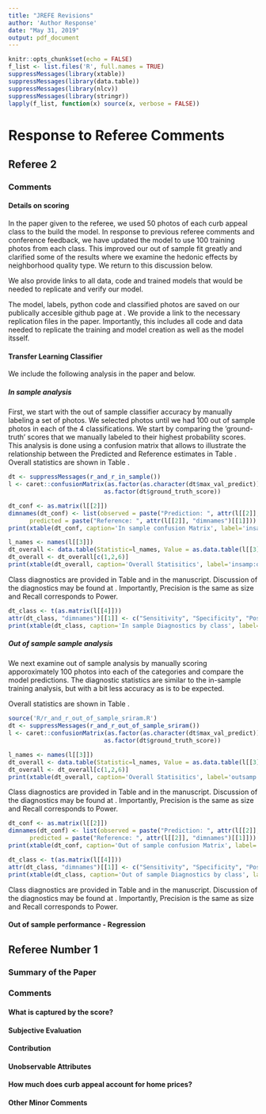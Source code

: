 ```yaml
---
title: "JREFE Revisions"
author: 'Author Response'
date: "May 31, 2019"
output: pdf_document
---
```


```r
knitr::opts_chunk$set(echo = FALSE)
f_list <- list.files('R', full.names = TRUE)
suppressMessages(library(xtable))
suppressMessages(library(data.table))
suppressMessages(library(nlcv))
suppressMessages(library(stringr))
lapply(f_list, function(x) source(x, verbose = FALSE))
```

# Response to Referee Comments

## Referee 2 

\textit{This paper estimates the value of curb appeal in SF house prices. A classification analysis is used to score curb appeal based on Google Street View images. The score is then used, along with a number of other hedonic features, to predict home values. From the results one can infer the value of curb appeal. I find the analysis and results interesting. I’d recommend publication after a revision that addresses the following issues: }

### Comments

#### Details on scoring

\textit{More details need to be provided on the curb appeal scoring. For example, how many homes were scored manually to create the training set for the classifier? The authors need to provide all details to enable replication.}

In the paper given to the referee, we used 50 photos of each curb appeal class to the build the model. In response to previous referee comments and conference feedback, we have updated the model to use 100 training photos from each class. This improved our out of sample fit greatly and clarified some of the results where we examine the hedonic effects by neighborhood quality type. We return to this discussion below.

We also provide links to all data, code and trained models that would be needed to replicate and verify our model. 

The model, labels, python code and classified photos are saved on our publically accesible github page at \url{https://github.com/erikbjohn/curb_appeal/tree/master/Replication}.  We provide a link to the necessary replication files in the paper. Importantly, this includes all code and data needed to replicate the training and model creation as well as the model itsself.

#### Transfer Learning Classifier

\textit{How well does the transfer learning based classifier perform in- and out-of-sample (this could be measured by 2-class AUCs)? For out-of-sample testing the authors need to construct a manually labeled test set. The performance of the classifier needs to be established before it can be used.}

We include the following analysis in the paper and below.

##### In sample analysis

First, we start with the out of sample classifier accuracy by manually labeling a set of photos. We selected photos until we had 100 out of sample photos in each of the 4 classifications. We start by comparing the 'ground-truth' scores that we manually labeled to their highest probability scores. This analysis is done using a confusion matrix that allows to illustrate the relationship between the Predicted and Reference estimates in Table \ref{insamp:confusion}. Overall statistics are shown in Table \ref{insamp:overall}.

```r
dt <- suppressMessages(r_and_r_in_sample())
l <- caret::confusionMatrix(as.factor(as.character(dt$max_val_predict)),
                           as.factor(dt$ground_truth_score))
```

```r
dt_conf <- as.matrix(l[[2]])
dimnames(dt_conf) <- list(observed = paste("Prediction: ", attr(l[[2]], "dimnames")[[1]]),
      predicted = paste("Reference: ", attr(l[[2]], "dimnames")[[1]])) 
print(xtable(dt_conf, caption='In sample confusion Matrix', label='insamp:confusion'), comment='FALSE')
```


```r
l_names <- names(l[[3]])
dt_overall <- data.table(Statistic=l_names, Value = as.data.table(l[[3]]))
dt_overall <- dt_overall[c(1,2,6)]
print(xtable(dt_overall, caption='Overall Statisitics', label='insamp:overall'), comment='FALSE', include.rownames=FALSE)
```


Class diagnostics are provided in Table \ref{tbl:in_sample_class} and in the manuscript. Discussion of the diagnostics may be found at \url{https://topepo.github.io/caret/measuring-performance.html}. Importantly, Precision is the same as size and Recall corresponds to Power.

```r
dt_class <- t(as.matrix(l[[4]]))
attr(dt_class, "dimnames")[[1]] <- c("Sensitivity", "Specificity", "Pos Pred Value", "Neg Pred Value", "Precision", "Recall", "F1",                   "Prevalence", "Detect Rate", "Detect Prevalence", "Balanced Accuracy")
print(xtable(dt_class, caption='In sample Diagnostics by class', label='tbl:in_sample_class'), comment='FALSE', size=10)
```
 
 
 
##### Out of sample sample analysis

We next examine out of sample analysis by manually scoring apporoximately 100 photos into each of the categories and compare the model predictions. The diagnostic statistics are similar to the in-sample training analysis, but with a bit less accuracy as is to be expected.

Overall statistics are shown in Table \ref{outsamp:overall}.





```r
source('R/r_and_r_out_of_sample_sriram.R')
dt <- suppressMessages(r_and_r_out_of_sample_sriram())
l <- caret::confusionMatrix(as.factor(as.character(dt$max_val_predict)),
                           as.factor(dt$ground_truth_score))
```

```r
l_names <- names(l[[3]])
dt_overall <- data.table(Statistic=l_names, Value = as.data.table(l[[3]]))
dt_overall <- dt_overall[c(1,2,6)]
print(xtable(dt_overall, caption='Overall Statisitics', label='outsamp:overall'), comment='FALSE', include.rownames=FALSE)
```

Class diagnostics are provided in Table \ref{tbl:out_sample_class} and in the manuscript. Discussion of the diagnostics may be found at \url{https://topepo.github.io/caret/measuring-performance.html}. Importantly, Precision is the same as size and Recall corresponds to Power.


```r
dt_conf <- as.matrix(l[[2]])
dimnames(dt_conf) <- list(observed = paste("Prediction: ", attr(l[[2]], "dimnames")[[1]]),
      predicted = paste("Reference: ", attr(l[[2]], "dimnames")[[1]])) 
print(xtable(dt_conf, caption='Out of sample confusion Matrix', label='outSamp:confusion'), comment='FALSE')
```


```r
dt_class <- t(as.matrix(l[[4]]))
attr(dt_class, "dimnames")[[1]] <- c("Sensitivity", "Specificity", "Pos Pred Value", "Neg Pred Value", "Precision", "Recall", "F1",                   "Prevalence", "Detect Rate", "Detect Prevalence", "Balanced Accuracy")
print(xtable(dt_class, caption='Out of sample Diagnostics by class', label='tbl:out_sample_class'), comment='FALSE', size=10)
```

Class diagnostics are provided in Table \ref{tbl:in_sample_class} and in the manuscript. Discussion of the diagnostics may be found at \url{https://topepo.github.io/caret/measuring-performance.html}. Importantly, Precision is the same as size and Recall corresponds to Power.

\clearpage

#### Out of sample performance - Regression

\textit{It would also be good to see out-of-sample tests of predictive performance for the actual price regression model.}

## Referee Number 1

### Summary of the Paper

\textit{This paper uses a machine learning (ML) technique to quantify how much curb appeal accounts for house price in a hedonic model. This is an interesting application of ML to housing research. Curb appeal is a potentially important factor that affects home prices but is usually difficult to measure. I agree with the authors that the use of ML to quantify how important curb appeal is an improvement in measuring curb appeal over other methods such as survey-based ones.}

\textit{In the paper, ML enables the authors to assign curb appeal scores by examining photos of an exterior of a house obtained from Google Street View. Then the score is included as an independent variable in a hedonic regression of house prices. The authors find a modest effect of curb appeal on house prices: one standard deviation increase in the own curb appeal score results in a 1.2\% increase in the house price. They find that across-street neighbor's score also matters with one standard deviation increase in the score leading to a 0.6\% increase in the house price. The authors also explore whether the effect of curb appeal is heterogeneous depending on housing market cycles and neighborhood-level curb appeal.}

\textit{Overall, the use of ML could be a potentially important contribution to the literature. However, I am afraid that the paper’s contribution is quite limited. My detailed comments about the paper follow in next sections.}

### Comments

#### What is captured by the score?

\textit{My main complaint about this paper is that the authors' method seems to measure only limited aspects of curb appeal. One can easily imagine that there are hundreds of attributes that describe curb appeal of a property such as the architectural style of a property, the color of an exterior, types of trees in the front yard, etc. However, it is not very clear how these attributes were taken into account by the authors’ scoring. Given how the authors describe how they
assigned curb appeal scores, only a very limited set of such attributes are likely to be captured. I am concerned that the authors’ curb appeal scoring underestimates how much curb appeal matters because it does not capture lots of attributes that determine curb appeal. Indeed, the authors find a modest effect of curb appeal: one standard deviation increase in the own curb appeal score results in a 1.2\% increase in the house price. This estimate is much smaller than the estimate by Glaeser et al (2018), who use ML (Convoluted Neural Network) to generate 100 vectors that capture attributes of an exterior of a house and directly relate them to house prices. They find that one standard deviation improvement in house appearance increases the house value by 16\%, which is larger than the authors’ estimate by more than ten times.}

#### Subjective Evaluation

\textit{The authors use an ML technique to assign curb appeal scores automatically to properties by having an algorithm to examine a photo of an exterior of each property. A critical step required for this procedure is the initial subjective evaluation of curb appeal of properties in the randomly selected training sample. The authors manually assigned discrete scores ranging from one to four by looking at photos of properties in the training sample.}

\textit{I am afraid that this manual assignment/ subject evaluation critically limits this paper's contribution. There will always be cases for which one cannot clearly decide which score to assign, and any associated measurement errors may result in attenuation bias. Moreover, why are there only four categories? This seems quite arbitrary, and I am wondering that the four categories capture curb appeal only in a limited way, which again may result in underestimating how much curb appeal matters. I can also imagine that if the authors increase the number of possible categories, it will be increasingly difficult to manually determine curb appeal scores. If one were to allow for ten categories, for example, it will be probably very difficult to manually distinguish which property should get 9 vs 10. So, I am afraid that the authors’ algorithm is not flexible enough to allow even small tweaks in their procedure.}

\textit{In addition, the fact that the authors’ method involves subjective evaluation likely makes it difficult to apply the author’s method to different settings. For example, the scoring for Denver might be difficult to transfer to homes in Arizona, whose exteriors probably have different styles. For other settings, one would probably need to manually assign curb appeal scores again for the authors’ method to work, which makes it costly to use the authors’ method.}

#### Contribution

\textit{Lots of aforementioned issues could have been addressed if the authors had fully utilized the strength of ML. In general, an advantage of ML is that researchers can be agnostic about which attributes are important a priori and let an algorithm determine that. In fact, because how these attributes matter for property value can be very subjective, it is inherently difficult to evaluate which properties have more curb appeal for actual home buyers, not the researchers. Moreover, if curb appeal is inherently continuous, any discrete scoring may lead to measurement errors. An ideal of use of ML would be to create an extensive list of property attributes from property images (as in Glaeser et al, 2018) and let an ML algorithm determine how much they matter for home prices.}

\textit{Then it is difficult to see what this paper’s contribution is relative to Glaeser et al (2018). The ways in which the two papers estimate how much curb appeal accounts for home prices are different. But the authors’ method seems inferior.}

\textit{One way to differentiate the authors’ paper from Glaeser et al (2018) is through the heterogeneous effects. However, the authors do not provide a reason why looking at these heterogeneous effects are important and interesting. Are these heterogeneous effects supposed to test predictions of a theoretical model? Providing a more coherent story around these heterogeneous effects would be helpful for a reader to see a contribution of this paper.}

#### Unobservable Attributes

\textit{An identifying assumption for the hedonic regression is that there are no unobserved home attributes that are correlated with the curb appeal score. The authors might want to discuss how plausible this assumption is in their setting. An example of possible violation of the assumption is a distressed sale. In that case, houses would be sold at a discount, and such properties would have low curb appeal scores because the foreclosed properties would not be maintained very well. In fact, the sample period is from 2008–2018. Thus, foreclosed properties are likely included in the sample. Moreover, the finding that curb appeal matters more in a cold market (2008–2012) is also consistent with the possibility that the estimated coefficient for curb appeal may reflect a distressed sale at least to some extents. So the authors may want to see how their results change after excluding foreclosed properties from the sample.}

#### How much does curb appeal account for home prices?

\textit{One of main motivations to include curb appeal is to address omitted variable bias in a typical hedonic regression, which does not include curb appeal in the right hand side. However, the authors do not show how much including curb appeal in a regression changes the result or how serious the omitted variable bias would be without curb appeal. Can you show results without curb appeal scores? You can also show how much does R-squared increase with curb appeal scores.}

#### Other Minor Comments

\textit{Is it possible to allow for an interaction term between own and neighbor's curb appeal? You find that own curb appeal becomes more important if the average neighborhood-level curb appeal score is higher. I am wondering whether this interaction also exists at a more finer level.}

\textit{You find that across-neighbor's curb appeal does not become more important in a cold market, whereas own curb appeal becomes more important. Can you explain possible stories for why?}


